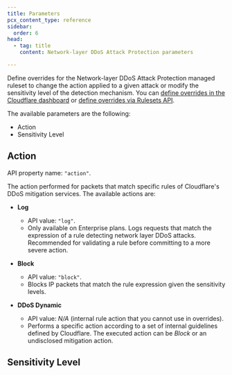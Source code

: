 ```yaml
---
title: Parameters
pcx_content_type: reference
sidebar:
  order: 6
head:
  - tag: title
    content: Network-layer DDoS Attack Protection parameters

---
```



Define overrides for the Network-layer DDoS Attack Protection managed ruleset to change the action applied to a given attack or modify the sensitivity level of the detection mechanism. You can [define overrides in the Cloudflare dashboard](/ddos-protection/managed-rulesets/network/configure-dashboard/) or [define overrides via Rulesets API](/ddos-protection/managed-rulesets/network/configure-api/).

The available parameters are the following:

* Action
* Sensitivity Level

## Action

API property name: `"action"`.

The action performed for packets that match specific rules of Cloudflare's DDoS mitigation services. The available actions are:



* **Log**
  * API value: `"log"`.
  * Only available on Enterprise plans. Logs requests that match the expression of a rule detecting network layer DDoS attacks. Recommended for validating a rule before committing to a more severe action.

* **Block**
  * API value: `"block"`.
  * Blocks IP packets that match the rule expression given the sensitivity levels.

* **DDoS Dynamic**
  * API value: *N/A* (internal rule action that you cannot use in overrides).
  * Performs a specific action according to a set of internal guidelines defined by Cloudflare. The executed action can be *Block* or an undisclosed mitigation action.



## Sensitivity Level

<Render file="managed-rulesets/sensitivity-level-reference" />
